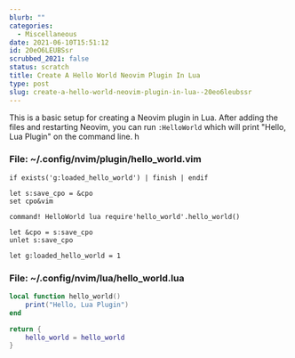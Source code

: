 ```yaml
---
blurb: ""
categories:
  - Miscellaneous
date: 2021-06-10T15:51:12
id: 20eO6LEUBSsr
scrubbed_2021: false
status: scratch
title: Create A Hello World Neovim Plugin In Lua
type: post
slug: create-a-hello-world-neovim-plugin-in-lua--20eo6leubssr
---
```


This is a basic setup for creating a Neovim plugin in Lua. After adding the files and restarting Neovim, you can run `:HelloWorld` which will print "Hello, Lua Plugin" on the command line. h


### File: ~/.config/nvim/plugin/hello_world.vim

```vim
if exists('g:loaded_hello_world') | finish | endif

let s:save_cpo = &cpo
set cpo&vim

command! HelloWorld lua require'hello_world'.hello_world()

let &cpo = s:save_cpo
unlet s:save_cpo

let g:loaded_hello_world = 1
```



### File: ~/.config/nvim/lua/hello_world.lua

```lua
local function hello_world()
    print("Hello, Lua Plugin")
end

return {
    hello_world = hello_world
}
```